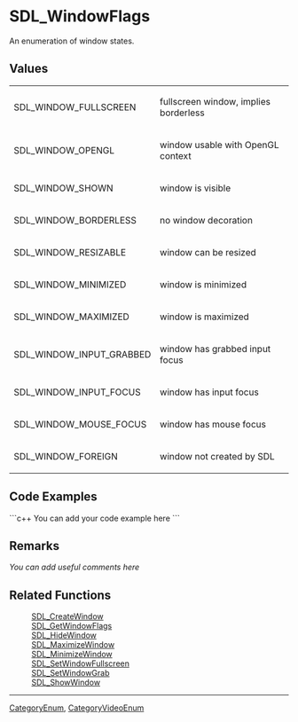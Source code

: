 <!-- pragma section-numbers off -->
<!-- pragma disable-camelcase -->

= SDL_WindowFlags =
An enumeration of window states.


== Values ==
{|
|SDL_WINDOW_FULLSCREEN
|fullscreen window, implies borderless
|-
|SDL_WINDOW_OPENGL
|window usable with OpenGL context
|-
|SDL_WINDOW_SHOWN
|window is visible
|-
|SDL_WINDOW_BORDERLESS
|no window decoration
|-
|SDL_WINDOW_RESIZABLE
|window can be resized
|-
|SDL_WINDOW_MINIMIZED
|window is minimized
|-
|SDL_WINDOW_MAXIMIZED
|window is maximized
|-
|SDL_WINDOW_INPUT_GRABBED
|window has grabbed input focus
|-
|SDL_WINDOW_INPUT_FOCUS
|window has input focus
|-
|SDL_WINDOW_MOUSE_FOCUS
|window has mouse focus
|-
|SDL_WINDOW_FOREIGN
|window not created by SDL
|}

== Code Examples ==
```c++
You can add your code example here
```

== Remarks ==
''You can add useful comments here''

== Related Functions ==
:[[SDL_CreateWindow]]
:[[SDL_GetWindowFlags]]
:[[SDL_HideWindow]]
:[[SDL_MaximizeWindow]]
:[[SDL_MinimizeWindow]]
:[[SDL_SetWindowFullscreen]]
:[[SDL_SetWindowGrab]]
:[[SDL_ShowWindow]]

----
[[CategoryEnum]], [[CategoryVideoEnum]]
